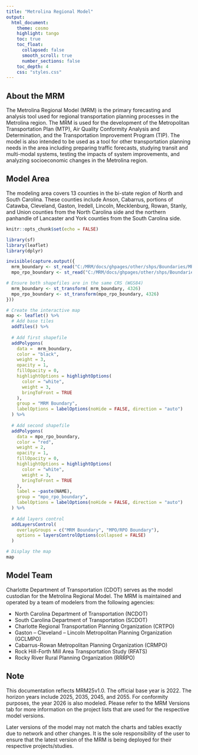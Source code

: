 ```yaml
---
title: "Metrolina Regional Model"
output:
  html_document:
    theme: cosmo
    highlight: tango
    toc: true
    toc_float:
      collapsed: false
      smooth_scroll: true
      number_sections: false
    toc_depth: 4
    css: "styles.css"
---
```


## About the MRM

The Metrolina Regional Model (MRM) is the primary forecasting and analysis tool used for regional transportation planning processes in the Metrolina region. The MRM is used for the development of the Metropolitan Transportation Plan (MTP), Air Quality Conformity Analysis and Determination, and the Transportation Improvement Program (TIP). The model is also intended to be used as a tool for other transportation planning needs in the area including preparing traffic forecasts, studying transit and multi-modal systems, testing the impacts of system improvements, and analyzing socioeconomic changes in the Metrolina region. 

## Model Area
The modeling area covers 13 counties in the bi-state region of North and South Carolina. These counties include Anson, Cabarrus, portions of Catawba, Cleveland, Gaston, Iredell, Lincoln, Mecklenburg, Rowan, Stanly, and Union counties from the North Carolina side and the northern panhandle of Lancaster and York counties from the South Carolina side.  

```r
knitr::opts_chunk$set(echo = FALSE)

library(sf)
library(leaflet)
library(dplyr)
```

```r
invisible(capture.output({
  mrm_boundary <- st_read("C:/MRM/docs/ghpages/other/shps/Boundaries/MRMBoundary.shp")
  mpo_rpo_boundary <- st_read("C:/MRM/docs/ghpages/other/shps/Boundaries/MPO_RPO.shp")

# Ensure both shapefiles are in the same CRS (WGS84)
  mrm_boundary <- st_transform( mrm_boundary, 4326)
  mpo_rpo_boundary <- st_transform(mpo_rpo_boundary, 4326)
}))
```

```r
# Create the interactive map
map <- leaflet() %>%
  # Add base tiles
  addTiles() %>%
  
  # Add first shapefile
  addPolygons(
    data =  mrm_boundary,
    color = "black",
    weight = 3,
    opacity = 1,
    fillOpacity = 0,
    highlightOptions = highlightOptions(
      color = "white",
      weight = 3,
      bringToFront = TRUE
    ),
    group = "MRM Boundary",
    labelOptions = labelOptions(noHide = FALSE, direction = "auto")
  ) %>%
  
  # Add second shapefile
  addPolygons(
    data = mpo_rpo_boundary,
    color = "red",
    weight = 2,
    opacity = 1,
    fillOpacity = 0,
    highlightOptions = highlightOptions(
      color = "white",
      weight = 3,
      bringToFront = TRUE
    ),
    label = ~paste(NAME),
    group = "mpo_rpo_boundary",
    labelOptions = labelOptions(noHide = FALSE, direction = "auto")
  ) %>%
  
  # Add layers control
  addLayersControl(
    overlayGroups = c("MRM Boundary", "MPO/RPO Boundary"),
    options = layersControlOptions(collapsed = FALSE)
  )

# Display the map
map

```

## Model Team
Charlotte Department of Transportation (CDOT) serves as the model custodian for the Metrolina Regional Model. The MRM is maintained and operated by a team of modelers from the following agencies: 

* North Carolina Department of Transportation (NCDOT)
* South Carolina Department of Transportation (SCDOT)
* Charlotte Regional Transportation Planning Organization (CRTPO)
* Gaston – Cleveland – Lincoln Metropolitan Planning Organization (GCLMPO)
* Cabarrus-Rowan Metropolitan Planning Organization (CRMPO)
* Rock Hill-Forth Mill Area Transportation Study (RFATS)
* Rocky River Rural Planning Organization (RRRPO) 


## Note
This documentation reflects MRM25v1.0. The official base year is 2022. The horizon years include 2025, 2035, 2045, and 2055. For conformity purposes, the year 2026 is also modeled. Please refer to the MRM Versions tab for more information on the project lists that are used for the respective model versions.

Later versions of the model may not match the charts and tables exactly due to network and other changes. It is the sole responsibility of the user to ensure that the latest version of the MRM is being deployed for their respective projects/studies. 


